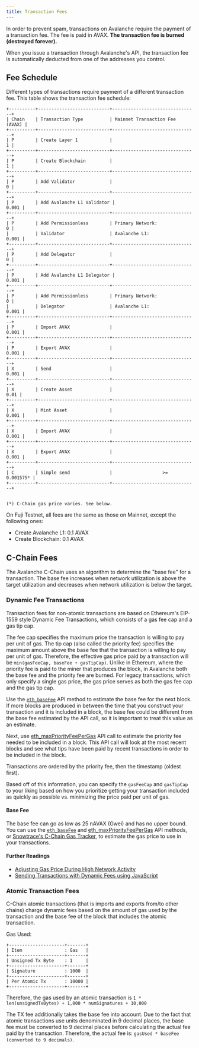 ```yaml
---
title: Transaction Fees
---
```


In order to prevent spam, transactions on Avalanche require the payment of a transaction fee. The fee is paid in AVAX. **The transaction fee is burned (destroyed forever).**

When you issue a transaction through Avalanche's API, the transaction fee is automatically deducted from one of the addresses you control.

Fee Schedule[​](#fee-schedule "Direct link to heading")
-------------------------------------------------------

Different types of transactions require payment of a different transaction fee. This table shows the transaction fee schedule:

```
+----------+---------------------------+--------------------------------+
| Chain    | Transaction Type          | Mainnet Transaction Fee (AVAX) |
+----------+---------------------------+--------------------------------+
| P        | Create Layer 1            |                              1 |
+----------+---------------------------+--------------------------------+
| P        | Create Blockchain         |                              1 |
+----------+---------------------------+--------------------------------+
| P        | Add Validator             |                              0 |
+----------+---------------------------+--------------------------------+
| P        | Add Avalanche L1 Validator |                          0.001 |
+----------+---------------------------+--------------------------------+
| P        | Add Permissionless        | Primary Network:             0 |
|          | Validator                 | Avalanche L1:            0.001 |
+----------+---------------------------+--------------------------------+
| P        | Add Delegator             |                              0 |
+----------+---------------------------+--------------------------------+
| P        | Add Avalanche L1 Delegator |                          0.001 |
+----------+---------------------------+--------------------------------+
| P        | Add Permissionless        | Primary Network:             0 |
|          | Delegator                 | Avalanche L1:            0.001 |
+----------+---------------------------+--------------------------------+
| P        | Import AVAX               |                          0.001 |
+----------+---------------------------+--------------------------------+
| P        | Export AVAX               |                          0.001 |
+----------+---------------------------+--------------------------------+
| X        | Send                      |                          0.001 |
+----------+---------------------------+--------------------------------+
| X        | Create Asset              |                           0.01 |
+----------+---------------------------+--------------------------------+
| X        | Mint Asset                |                          0.001 |
+----------+---------------------------+--------------------------------+
| X        | Import AVAX               |                          0.001 |
+----------+---------------------------+--------------------------------+
| X        | Export AVAX               |                          0.001 |
+----------+---------------------------+--------------------------------+
| C        | Simple send               |                   >= 0.001575* |
+----------+---------------------------+--------------------------------+


(*) C-Chain gas price varies. See below.
```

On Fuji Testnet, all fees are the same as those on Mainnet, except the following ones:

- Create Avalanche L1: 0.1 AVAX
- Create Blockchain: 0.1 AVAX

C-Chain Fees[​](#c-chain-fees "Direct link to heading")
-------------------------------------------------------

The Avalanche C-Chain uses an algorithm to determine the "base fee" for a transaction. The base fee increases when network utilization is above the target utilization and decreases when network utilization is below the target.

### Dynamic Fee Transactions[​](#dynamic-fee-transactions "Direct link to heading")

Transaction fees for non-atomic transactions are based on Ethereum's EIP-1559 style Dynamic Fee Transactions, which consists of a gas fee cap and a gas tip cap.

The fee cap specifies the maximum price the transaction is willing to pay per unit of gas. The tip cap (also called the priority fee) specifies the maximum amount above the base fee that the transaction is willing to pay per unit of gas. Therefore, the effective gas price paid by a transaction will be `min(gasFeeCap, baseFee + gasTipCap)`. Unlike in Ethereum, where the priority fee is paid to the miner that produces the block, in Avalanche both the base fee and the priority fee are burned. For legacy transactions, which only specify a single gas price, the gas price serves as both the gas fee cap and the gas tip cap.

Use the [`eth_baseFee`](/api-reference/c-chain/api#eth_basefee) API method to estimate the base fee for the next block. If more blocks are produced in between the time that you construct your transaction and it is included in a block, the base fee could be different from the base fee estimated by the API call, so it is important to treat this value as an estimate.

Next, use [eth\_maxPriorityFeePerGas](/api-reference/c-chain/api#eth_maxpriorityfeepergas) API call to estimate the priority fee needed to be included in a block. This API call will look at the most recent blocks and see what tips have been paid by recent transactions in order to be included in the block.

Transactions are ordered by the priority fee, then the timestamp (oldest first).

Based off of this information, you can specify the `gasFeeCap` and `gasTipCap` to your liking based on how you prioritize getting your transaction included as quickly as possible vs. minimizing the price paid per unit of gas.

#### Base Fee[​](#base-fee "Direct link to heading")

The base fee can go as low as 25 nAVAX (Gwei) and has no upper bound. You can use the [`eth_baseFee`](/api-reference/c-chain/api#eth_basefee) and [eth\_maxPriorityFeePerGas](/api-reference/c-chain/api#eth_maxpriorityfeepergas) API methods, or [Snowtrace's C-Chain Gas Tracker](https://snowtrace.io/gastracker), to estimate the gas price to use in your transactions.

#### Further Readings[​](#further-readings "Direct link to heading")

- [Adjusting Gas Price During High Network Activity](/dapps/advanced-tutorials/manually-adjust-gas-price)
- [Sending Transactions with Dynamic Fees using JavaScript](/dapps/advanced-tutorials/dynamic-gas-fees)

### Atomic Transaction Fees[​](#atomic-transaction-fees "Direct link to heading")

C-Chain atomic transactions (that is imports and exports from/to other chains) charge dynamic fees based on the amount of gas used by the transaction and the base fee of the block that includes the atomic transaction.

Gas Used:

```
+---------------------+-------+
| Item                : Gas   |
+---------------------+-------+
| Unsigned Tx Byte    : 1     |
+---------------------+-------+
| Signature           : 1000  |
+---------------------+-------+
| Per Atomic Tx       : 10000 |
+---------------------+-------+
```

Therefore, the gas used by an atomic transaction is `1 * len(unsignedTxBytes) + 1,000 * numSignatures + 10,000`

The TX fee additionally takes the base fee into account. Due to the fact that atomic transactions use units denominated in 9 decimal places, the base fee must be converted to 9 decimal places before calculating the actual fee paid by the transaction. Therefore, the actual fee is: `gasUsed * baseFee (converted to 9 decimals)`.
